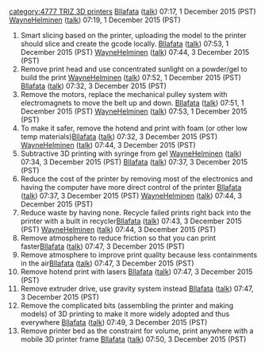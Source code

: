 {{777}}
{{TRIZ-3D}}
[[category:4777 TRIZ 3D printers]]
[[User:Bllafata|Bllafata]] ([[User talk:Bllafata|talk]]) 07:17, 1 December 2015 (PST)
[[User:WayneHelminen|WayneHelminen]] ([[User talk:WayneHelminen|talk]]) 07:19, 1 December 2015 (PST)

#Smart slicing based on the printer, uploading the model to the printer should slice and create the gcode locally. [[User:Bllafata|Bllafata]] ([[User talk:Bllafata|talk]]) 07:53, 1 December 2015 (PST) [[User:WayneHelminen|WayneHelminen]] ([[User talk:WayneHelminen|talk]]) 07:44, 3 December 2015 (PST)
#Remove print head and use concentrated sunlight on a powder/gel to build the print [[User:WayneHelminen|WayneHelminen]] ([[User talk:WayneHelminen|talk]]) 07:52, 1 December 2015 (PST) [[User:Bllafata|Bllafata]] ([[User talk:Bllafata|talk]]) 07:32, 3 December 2015 (PST)
#Remove the motors, replace the mechanical pulley system with electromagnets to move the belt up and down. [[User:Bllafata|Bllafata]] ([[User talk:Bllafata|talk]]) 07:51, 1 December 2015 (PST) [[User:WayneHelminen|WayneHelminen]] ([[User talk:WayneHelminen|talk]]) 07:53, 1 December 2015 (PST)
#To make it safer, remove the hotend and print with foam (or other low temp materials)[[User:Bllafata|Bllafata]] ([[User talk:Bllafata|talk]]) 07:32, 3 December 2015 (PST) [[User:WayneHelminen|WayneHelminen]] ([[User talk:WayneHelminen|talk]]) 07:44, 3 December 2015 (PST)
#Subtractive 3D printing with syringe from gel [[User:WayneHelminen|WayneHelminen]] ([[User talk:WayneHelminen|talk]]) 07:34, 3 December 2015 (PST) [[User:Bllafata|Bllafata]] ([[User talk:Bllafata|talk]]) 07:37, 3 December 2015 (PST)
#Reduce the cost of the printer by removing most of the electronics and having the computer have more direct control of the printer [[User:Bllafata|Bllafata]] ([[User talk:Bllafata|talk]]) 07:37, 3 December 2015 (PST) [[User:WayneHelminen|WayneHelminen]] ([[User talk:WayneHelminen|talk]]) 07:44, 3 December 2015 (PST)
#Reduce waste by having none. Recycle failed prints right back into the printer with a built in recycler[[User:Bllafata|Bllafata]] ([[User talk:Bllafata|talk]]) 07:43, 3 December 2015 (PST) [[User:WayneHelminen|WayneHelminen]] ([[User talk:WayneHelminen|talk]]) 07:44, 3 December 2015 (PST)
#Remove atmosphere to reduce friction so that you can print faster[[User:Bllafata|Bllafata]] ([[User talk:Bllafata|talk]]) 07:47, 3 December 2015 (PST)
#Remove atmosphere to improve print quality because less containments in the air[[User:Bllafata|Bllafata]] ([[User talk:Bllafata|talk]]) 07:47, 3 December 2015 (PST)
#Remove hotend print with lasers [[User:Bllafata|Bllafata]] ([[User talk:Bllafata|talk]]) 07:47, 3 December 2015 (PST)
#Remove extruder drive, use gravity system instead [[User:Bllafata|Bllafata]] ([[User talk:Bllafata|talk]]) 07:47, 3 December 2015 (PST)
#Remove the complicated bits (assembling the printer and making models) of 3D printing to make it more widely adopted and thus everywhere [[User:Bllafata|Bllafata]] ([[User talk:Bllafata|talk]]) 07:49, 3 December 2015 (PST)
#Remove printer bed as the constraint for volume, print anywhere with a mobile 3D printer frame [[User:Bllafata|Bllafata]] ([[User talk:Bllafata|talk]]) 07:50, 3 December 2015 (PST)